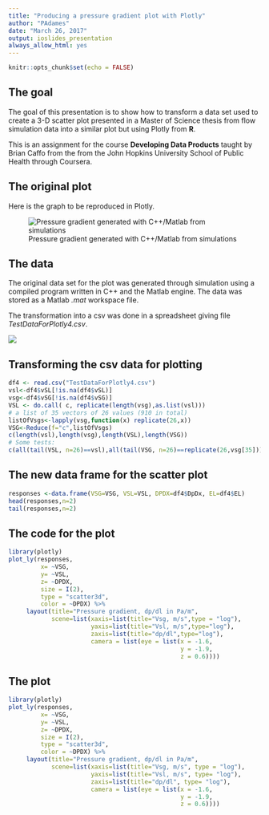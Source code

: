 ```yaml
---
title: "Producing a pressure gradient plot with Plotly"
author: "PAdames"
date: "March 26, 2017"
output: ioslides_presentation
always_allow_html: yes
---
```


```r
knitr::opts_chunk$set(echo = FALSE)
```

## The goal

The goal of this presentation is to show how to transform a data set used to create
a 3-D scatter plot presented in a Master of Science thesis from flow simulation data
into a similar plot but using Plotly from **R**.

This is an assignment for the course **Developing Data Products** taught by Brian Caffo from the 
from the John Hopkins University School of Public Health through Coursera.

## The original plot

Here is the graph to be reproduced in Plotly.

![Pressure gradient generated with C++/Matlab from simulations](Images/MScFigPGradExxsolFreonLowPGomez2.jpg)

## The data

The original data set for the plot was generated through simulation
using a compiled program written in C++ and the Matlab engine.
The data was stored as a Matlab *.mat* workspace file.

The transformation into a csv was done in a spreadsheet giving 
file *TestDataForPlotly4.csv*.

![](Images/DataFrameForAssignmentThree.png)

## Transforming the csv data for plotting

```r
df4 <- read.csv("TestDataForPlotly4.csv")
vsl<-df4$vSL[!is.na(df4$vSL)]
vsg<-df4$vSG[!is.na(df4$vSG)]
VSL <- do.call( c, replicate(length(vsg),as.list(vsl)))
# a list of 35 vectors of 26 values (910 in total)
listOfVsgs<-lapply(vsg,function(x) replicate(26,x))	
VSG<-Reduce(f="c",listOfVsgs)
c(length(vsl),length(vsg),length(VSL),length(VSG))
# Some tests:
c(all(tail(VSL, n=26)==vsl),all(tail(VSG, n=26)==replicate(26,vsg[35])))
```

## The new data frame for the scatter plot

```r
responses <-data.frame(VSG=VSG, VSL=VSL, DPDX=df4$DpDx, EL=df4$EL)
head(responses,n=2)
tail(responses,n=2)
```

## The code for the plot

```r
library(plotly)
plot_ly(responses,
         x= ~VSG, 
         y= ~VSL, 
         z= ~DPDX,
         size = I(2),
         type = "scatter3d",
         color = ~DPDX) %>%
     layout(title="Pressure gradient, dp/dl in Pa/m",
            scene=list(xaxis=list(title="Vsg, m/s",type = "log"),
                       yaxis=list(title="Vsl, m/s",type="log"),
                       zaxis=list(title="dp/dl",type="log"),
                       camera = list(eye = list(x = -1.6, 
                                                y = -1.9, 
                                                z = 0.6))))
```

## The plot

```r
library(plotly)
plot_ly(responses,
         x= ~VSG, 
         y= ~VSL, 
         z= ~DPDX,
         size = I(2),
         type = "scatter3d",
         color = ~DPDX) %>%
     layout(title="Pressure gradient, dp/dl in Pa/m",
            scene=list(xaxis=list(title="Vsg, m/s", type = "log"),
                       yaxis=list(title="Vsl, m/s", type= "log"),
                       zaxis=list(title="dp/dl", type= "log"),
                       camera = list(eye = list(x = -1.6, 
                                                y = -1.9, 
                                                z = 0.6))))
```

